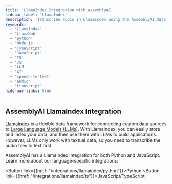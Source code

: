 ```yaml
---
title: 'LlamaIndex Integration with AssemblyAI'
sidebar_label: 'LlamaIndex'
description: 'Transcribe audio in LlamaIndex using the AssemblyAI data readers.'
keywords:
  - 'LlamaIndex'
  - 'LlamaHub'
  - 'python'
  - 'Node.js'
  - 'TypeScript'
  - 'JavaScript'
  - 'TS'
  - 'JS'
  - 'LLM'
  - 'AI'
  - 'speech-to-text'
  - 'audio'
  - 'transcript'
hide-nav-links: true
---
```







## AssemblyAI LlamaIndex Integration

[LlamaIndex](https://www.llamaindex.ai) is a flexible data framework for connecting custom data sources to [Large Language Models (LLMs)](https://www.assemblyai.com/blog/introduction-large-language-models-generative-ai/#what-are-language-models).
With LlamaIndex, you can easily store and index your data, and then use them with LLMs to build applications.
However, LLMs only work with textual data, so you need to transcribe the audio files to text first.

AssemblyAI has a LlamaIndex integration for both Python and JavaScript.
Learn more about our language-specific integrations:

<Button link={{href: "/integrations/llamaindex/python"}}>Python</Button>
<Button link={{href: "/integrations/llamaindex/ts"}}>JavaScript/TypeScript</Button>



